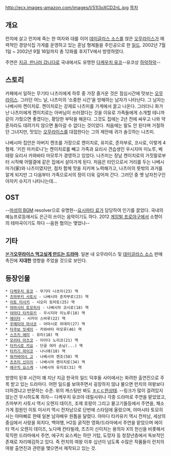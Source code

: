 

http://ecx.images-amazon.com/images/I/51I3oXCD2nL.jpg
[[목차]]
== 개요 ==
런치에 살고 런치에 죽는 한 여자와 대를 이어 [[데미글라스 소스]]를 얹은 [[오무라이스]]가 매력적인 경양식집 가게를 운영하고 있는 훈남 형제들을 주인공으로 한 [[일드]]. 2002년 7월 1일 ~ 2002년 9월 16일까지 총 12화를 후지TV에서 방영하였다.

주연은 [[지금, 만나러 갑니다]]로 국내에서도 유명한 [[다케우치 유코]]--유코상 [[하악하악]]--

== 스토리 ==
카페에서 일하는 무기타 나츠미에게 하루 중 가장 즐거운 것은 점심시간에 맛보는 [[오무라이스]]. 그러던 어느 날, 나츠미의 ‘소중한 시간’을 방해하는 남자가 나타난다. 그 남자는 나베시마 켄이치로. 켄이치로는 강제로 나츠미를 가게에서 끌고 나온다. 그러더니 화가 난 나츠미에게 켄이치로는 아버님이 쓰러졌다는 것을 이유로 가족들에게 소개할 테니까 같이 가줬으면 좋겠다는, 황당한 부탁을 해온다. 그것도 집에는 2년 전에 싸우고 나와 약혼자라도 데려가지 않으면 돌아갈 수 없다는 것이었다. 처음에는 말도 안 된다며 거절하던 그녀지만, 맛있는 [[오무라이스]]를 대접한다는 그의 제안에 귀가 솔깃하는 나츠미.

나베시마 집안은 아버지 켄조를 가장으로 켄이치로, 유지로, 준자부로, 코시로, 이렇게 4형제. ‘키친 마카로니’는 켄이치로를 빼고 가족과 요리사 견습생인 우시지마 미노루, 베테랑 요리사 카와바타 마모루가 경영하고 있었다. 나츠미는 장남 켄이치로의 거짓말로부터 시작해 어떨결에 같은 집에서 살아가게 된다. 처음은 타인으로서 거리를 두는 나베시마가(家)와 나츠미였지만, 점차 함께 맛을 지키며 노력해가고, 나츠미의 뜻밖의 과거를 알게 되지만 그 다음부터 가족으로서의 정이 더욱 깊어져 간다. 그러던 중 옛 남자친구인 야자키 슈지가 나타나는데…

== OST ==
--[[마성의 BGM]] resolver으로 유명한--[[요시마타 료]]가 담당하여 인기를 끌었다. 국내의 예능프로등에서도 은근히 쓰이는 음악이기도 하다. 2012 [[게임빌 프로야구]]에서 소향이의 테마곡이기도 하다 --음원 협의는 맺었나--
{{{#!html
<object width="420" height="315"><param name="movie" value="http://www.youtube.com/v/P1JTk8ful7Y?version=3&amp;hl=ko_KR"></param><param name="allowFullScreen" value="true"></param><param name="allowscriptaccess" value="always"></param><embed src="http://www.youtube.com/v/P1JTk8ful7Y?version=3&amp;hl=ko_KR" type="application/x-shockwave-flash" width="420" height="315" allowscriptaccess="always" allowfullscreen="true"></embed></object>}}}

== 기타 ==
[[본격]][http://ppomppu.co.kr/zboard/view.php?id=freeboard&page=6&sn1=&divpage=123&sn=off&ss=on&sc=off&&select_arrange=headnum&desc=asc&no=1132445  '''오무라이스 먹고싶게 만드는 드라마''']. 일본 내 오무라이스 및 [[데미글라스 소스]] 판매 촉진에 '''지대한''' 영향을 주었을 것으로 보인다.

== 등장인물 ==
 * [[다케우치 유코]] - 무기타 나츠미(23) 역
 * [[츠마부키 사토시]] - 나베시마 준자부로(23) 역
 * [[이토 미사키]] - 시오미 토마토(25) 역
 * [[야마시타 토모히사]] - 나베시마 코시로(18) 역
 * [[야마다 타카유키]] - 우시지마 미노루(18) 역
 * [[에이타]] - 사카이 스바루(22) 역
 * [[우메미야 마사코]] - 야마시로 히데미(27) 역
 * [[타쿠보 잇세이]] - 카와바타 마모루(46) 역
 * [[스즈키 에미]] - 유미(18) 역
 * [[모리타 아츠코]] - 이이다 노리코(21) 역
 * [[타카시로 카요]] - 단골 여자 손님(...) 역
 * [[타카기 마이코]] - 나나에(18) 역
 * [[와카바야시 고]] - 나베시마 켄조(58) 역
 * [[츠츠미 신이치]] - 나베시마 켄이치로(34) 역
 * [[에구치 요스케]] - 나베시마 유지로(31) 역

방영이 된후 시간이 꽤 지난 지금 한국의 일드 덕후들 사이에서는 화려한 출연진으로 주목 받고 있는 드라마다.
어떤 일드를 보여주면서 굉장하지 않냐 물으면 런치의 여왕보다 더하겠냐고 반문하는 수준. 위의 캐스팅만 봐도 [[ㅎㄷㄷ]]한상태. --링크가 많이 걸려있지 않는건 무시하도록 하자-- 다케우치 유코야 데릴사위나 각종 드라마로 주연을 맡았었고, 츠마부키 사토시 역시 오렌지 데이즈, 조제 호랑이 그리고 물고기들등에서 주연을, 채소가게 점원인 이토 미사키 역시 전차남으로 단번에 스타덤에 올랐으며, 야마시타 토모히사는 야마삐로 한때 일본 남자배우 원톱을 달렸다. 야마다 타카유키 역시 전차남, 세상의 중심에서 사랑을 외치다, 백야행, H2등 굵직한 영화/드라마에서 주연을 맡았으며 에이타 역시 오렌지 데이즈, 노다메 칸타빌레, 츠즈미 신이치는 용의자 X의 헌신을 비롯해서 묵직한 드라마에서 주연, 에구치 요스케는 하얀 거탑, 도망자 등 청장년층에서 독보적인 존재로 자리매김하고 있다. 즉 런치의 여왕 이후 십년이 넘도록 수많은 작품들이 런치의 여왕 출연진과 관련을 맺으면서 제작되고 있는 것.
